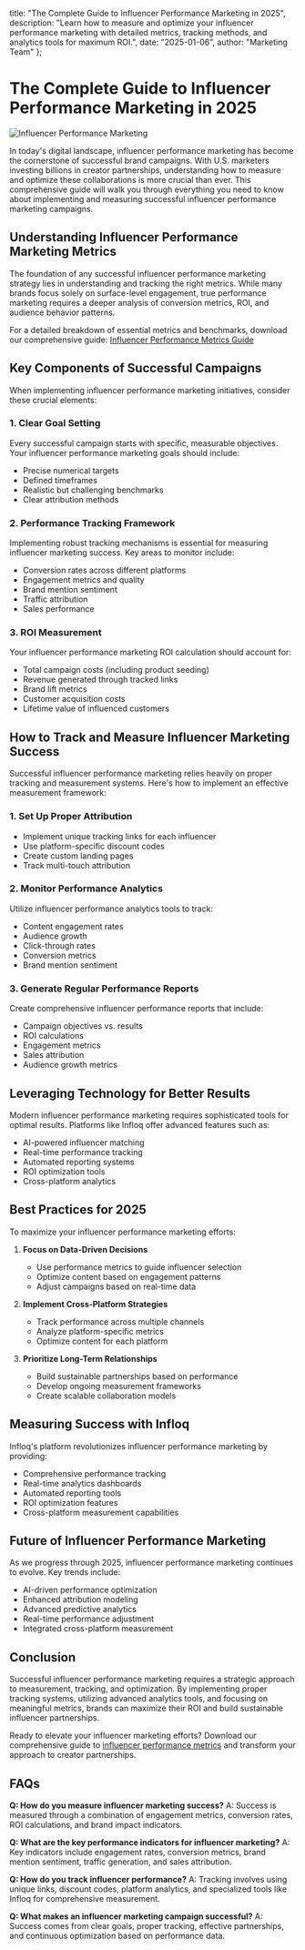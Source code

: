   title: "The Complete Guide to Influencer Performance Marketing in 2025",
  description: "Learn how to measure and optimize your influencer performance marketing with detailed metrics, tracking methods, and analytics tools for maximum ROI.",
  date: "2025-01-06",
  author: "Marketing Team"
};

# The Complete Guide to Influencer Performance Marketing in 2025

![Influencer Performance Marketing](/images/blog-posts/influencer-performance-marketing.jpeg)

In today's digital landscape, influencer performance marketing has become the cornerstone of successful brand campaigns. With U.S. marketers investing billions in creator partnerships, understanding how to measure and optimize these collaborations is more crucial than ever. This comprehensive guide will walk you through everything you need to know about implementing and measuring successful influencer performance marketing campaigns.

## Understanding Influencer Performance Marketing Metrics

The foundation of any successful influencer performance marketing strategy lies in understanding and tracking the right metrics. While many brands focus solely on surface-level engagement, true performance marketing requires a deeper analysis of conversion metrics, ROI, and audience behavior patterns.

For a detailed breakdown of essential metrics and benchmarks, download our comprehensive guide: [Influencer Performance Metrics Guide](https://infloq.com/influencer-performance-metrics.pdf)

## Key Components of Successful Campaigns

When implementing influencer performance marketing initiatives, consider these crucial elements:

### 1. Clear Goal Setting
Every successful campaign starts with specific, measurable objectives. Your influencer performance marketing goals should include:
- Precise numerical targets
- Defined timeframes
- Realistic but challenging benchmarks
- Clear attribution methods

### 2. Performance Tracking Framework
Implementing robust tracking mechanisms is essential for measuring influencer marketing success. Key areas to monitor include:
- Conversion rates across different platforms
- Engagement metrics and quality
- Brand mention sentiment
- Traffic attribution
- Sales performance

### 3. ROI Measurement
Your influencer performance marketing ROI calculation should account for:
- Total campaign costs (including product seeding)
- Revenue generated through tracked links
- Brand lift metrics
- Customer acquisition costs
- Lifetime value of influenced customers

## How to Track and Measure Influencer Marketing Success

Successful influencer performance marketing relies heavily on proper tracking and measurement systems. Here's how to implement an effective measurement framework:

### 1. Set Up Proper Attribution
- Implement unique tracking links for each influencer
- Use platform-specific discount codes
- Create custom landing pages
- Track multi-touch attribution

### 2. Monitor Performance Analytics
Utilize influencer performance analytics tools to track:
- Content engagement rates
- Audience growth
- Click-through rates
- Conversion metrics
- Brand mention sentiment

### 3. Generate Regular Performance Reports
Create comprehensive influencer performance reports that include:
- Campaign objectives vs. results
- ROI calculations
- Engagement metrics
- Sales attribution
- Audience growth metrics

## Leveraging Technology for Better Results

Modern influencer performance marketing requires sophisticated tools for optimal results. Platforms like Infloq offer advanced features such as:

- AI-powered influencer matching
- Real-time performance tracking
- Automated reporting systems
- ROI optimization tools
- Cross-platform analytics

## Best Practices for 2025

To maximize your influencer performance marketing efforts:

1. **Focus on Data-Driven Decisions**
   - Use performance metrics to guide influencer selection
   - Optimize content based on engagement patterns
   - Adjust campaigns based on real-time data

2. **Implement Cross-Platform Strategies**
   - Track performance across multiple channels
   - Analyze platform-specific metrics
   - Optimize content for each platform

3. **Prioritize Long-Term Relationships**
   - Build sustainable partnerships based on performance
   - Develop ongoing measurement frameworks
   - Create scalable collaboration models

## Measuring Success with Infloq

Infloq's platform revolutionizes influencer performance marketing by providing:

- Comprehensive performance tracking
- Real-time analytics dashboards
- Automated reporting tools
- ROI optimization features
- Cross-platform measurement capabilities

## Future of Influencer Performance Marketing

As we progress through 2025, influencer performance marketing continues to evolve. Key trends include:

- AI-driven performance optimization
- Enhanced attribution modeling
- Advanced predictive analytics
- Real-time performance adjustment
- Integrated cross-platform measurement

## Conclusion

Successful influencer performance marketing requires a strategic approach to measurement, tracking, and optimization. By implementing proper tracking systems, utilizing advanced analytics tools, and focusing on meaningful metrics, brands can maximize their ROI and build sustainable influencer partnerships.

Ready to elevate your influencer marketing efforts? Download our comprehensive guide to [influencer performance metrics](https://infloq.com/influencer-performance-metrics.pdf) and transform your approach to creator partnerships.

## FAQs

**Q: How do you measure influencer marketing success?**
A: Success is measured through a combination of engagement metrics, conversion rates, ROI calculations, and brand impact indicators.

**Q: What are the key performance indicators for influencer marketing?**
A: Key indicators include engagement rates, conversion metrics, brand mention sentiment, traffic generation, and sales attribution.

**Q: How do you track influencer performance?**
A: Tracking involves using unique links, discount codes, platform analytics, and specialized tools like Infloq for comprehensive measurement.

**Q: What makes an influencer marketing campaign successful?**
A: Success comes from clear goals, proper tracking, effective partnerships, and continuous optimization based on performance data.